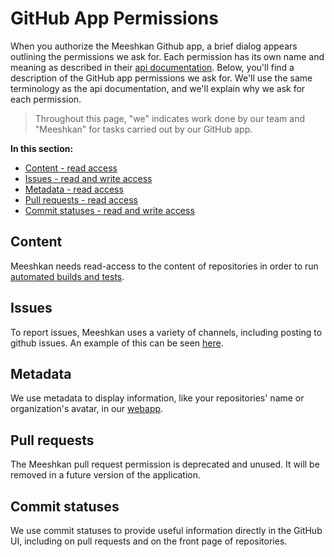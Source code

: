 # GitHub App Permissions

When you authorize the Meeshkan Github app, a brief dialog appears outlining the permissions we ask for. Each permission has its own name and meaning as described in their [api documentation](https://developer.github.com/v3/apps/permissions/). Below, you'll find a description of the GitHub app permissions we ask for. We'll use the same terminology as the api documentation, and we'll explain why we ask for each permission.

> Throughout this page, "we" indicates work done by our team and "Meeshkan" for tasks carried out by our GitHub app.

**In this section:**

- [Content - read access](#content)
- [Issues - read and write access](#issues)
- [Metadata - read access](#metadata)
- [Pull requests - read access](#pull-requests)
- [Commit statuses - read and write access](#commit-statuses)

## Content

Meeshkan needs read-access to the content of repositories in order to run [automated builds and tests](./how-meeshkan-works).

## Issues

To report issues, Meeshkan uses a variety of channels, including posting to github issues. An example of this can be seen [here](https://github.com/labsai/EDDI/issues/217).

## Metadata

We use metadata to display information, like your repositories' name or organization's avatar, in our [webapp](https://app.meeshkan.com/).

## Pull requests

The Meeshkan pull request permission is deprecated and unused. It will be removed in a future version of the application.

## Commit statuses

We use commit statuses to provide useful information directly in the GitHub UI, including on pull requests and on the front page of repositories.
